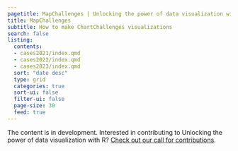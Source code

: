 ```yaml
---
pagetitle: MapChallenges | Unlocking the power of data visualization with R
title: MapChallenges
subtitle: How to make ChartChallenges visualizations
search: false
listing:
  contents: 
  - cases2021/index.qmd
  - cases2022/index.qmd
  - cases2023/index.qmd
  sort: "date desc"
  type: grid
  categories: true
  sort-ui: false
  filter-ui: false
  page-size: 30
  feed: true
---
```

The content is in development. Interested in contributing to Unlocking the power of data visualization with R? [Check out our call for contributions](/contributor-docs/call-for-contributions.qmd).
